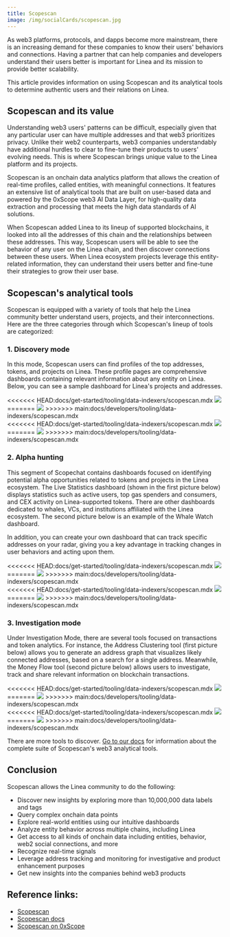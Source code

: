 ```yaml
---
title: Scopescan
image: /img/socialCards/scopescan.jpg
---
```


As web3 platforms, protocols, and dapps become more mainstream, there is an
increasing demand for these companies to know their users' behaviors and
connections. Having a partner that can help companies and developers understand
their users better is important for Linea and its mission to provide better
scalability.

This article provides information on using Scopescan and its analytical tools to
determine authentic users and their relations on Linea.

## Scopescan and its value

Understanding web3 users' patterns can be difficult, especially given that any
particular user can have multiple addresses and that web3 prioritizes privacy.
Unlike their web2 counterparts, web3 companies understandably have additional
hurdles to clear to fine-tune their products to users' evolving needs. This is
where Scopescan brings unique value to the Linea platform and its projects.

Scopescan is an onchain data analytics platform that allows the creation of
real-time profiles, called entities, with meaningful connections. It features an
extensive list of analytical tools that are built on user-based data and powered
by the 0xScope web3 AI Data Layer, for high-quality data extraction and
processing that meets the high data standards of AI solutions.

When Scopescan added Linea to its lineup of supported blockchains, it looked
into all the addresses of this chain and the relationships between these
addresses. This way, Scopescan users will be able to see the behavior of any
user on the Linea chain, and then discover connections between these users. When
Linea ecosystem projects leverage this entity-related information, they can
understand their users better and fine-tune their strategies to grow their user
base.

## Scopescan's analytical tools

Scopescan is equipped with a variety of tools that help the Linea community
better understand users, projects, and their interconnections. Here are the
three categories through which Scopescan's lineup of tools are categorized:

### 1. Discovery mode

In this mode, Scopescan users can find profiles of the top addresses, tokens,
and projects on Linea. These profile pages are comprehensive dashboards
containing relevant information about any entity on Linea. Below, you can see a
sample dashboard for Linea's projects and addresses.

<div class="center-container">
  <div class="img-large">
<<<<<<< HEAD:docs/get-started/tooling/data-indexers/scopescan.mdx
      <img
        src="/img/get_started/tooling/data_indexers/scopescan/Scopescan_for_linea_1.png"
      />
=======
    <img src="/img/developers/tooling/data_indexers/scopescan/Scopescan_for_linea_1.png" />
>>>>>>> main:docs/developers/tooling/data-indexers/scopescan.mdx
  </div>
</div>

<div class="center-container">
  <div class="img-large">
<<<<<<< HEAD:docs/get-started/tooling/data-indexers/scopescan.mdx
      <img
        src="/img/get_started/tooling/data_indexers/scopescan/Scopescan_for_linea_2.png"
      />
=======
    <img src="/img/developers/tooling/data_indexers/scopescan/Scopescan_for_linea_2.png" />
>>>>>>> main:docs/developers/tooling/data-indexers/scopescan.mdx
  </div>
</div>

### 2. Alpha hunting

This segment of Scopechat contains dashboards focused on identifying potential
alpha opportunities related to tokens and projects in the Linea ecosystem. The
Live Statistics dashboard (shown in the first picture below) displays statistics
such as active users, top gas spenders and consumers, and CEX activity on
Linea-supported tokens. There are other dashboards dedicated to whales, VCs, and
institutions affiliated with the Linea ecosystem. The second picture below is an
example of the Whale Watch dashboard.

In addition, you can create your own dashboard that can track specific addresses
on your radar, giving you a key advantage in tracking changes in user behaviors
and acting upon them.

<div class="center-container">
  <div class="img-large">
<<<<<<< HEAD:docs/get-started/tooling/data-indexers/scopescan.mdx
      <img
        src="/img/get_started/tooling/data_indexers/scopescan/Scopescan_for_linea_3.png"
      />
=======
    <img src="/img/developers/tooling/data_indexers/scopescan/Scopescan_for_linea_3.png" />
>>>>>>> main:docs/developers/tooling/data-indexers/scopescan.mdx
  </div>
</div>

<div class="center-container">
  <div class="img-large">
<<<<<<< HEAD:docs/get-started/tooling/data-indexers/scopescan.mdx
      <img
        src="/img/get_started/tooling/data_indexers/scopescan/Scopescan_for_linea_4.png"
      />
=======
    <img src="/img/developers/tooling/data_indexers/scopescan/Scopescan_for_linea_4.png" />
>>>>>>> main:docs/developers/tooling/data-indexers/scopescan.mdx
  </div>
</div>

### 3. Investigation mode

Under Investigation Mode, there are several tools focused on transactions and
token analytics. For instance, the Address Clustering tool (first picture below)
allows you to generate an address graph that visualizes likely connected
addresses, based on a search for a single address. Meanwhile, the Money Flow
tool (second picture below) allows users to investigate, track and share
relevant information on blockchain transactions.

<div class="center-container">
  <div class="img-large">
<<<<<<< HEAD:docs/get-started/tooling/data-indexers/scopescan.mdx
      <img
        src="/img/get_started/tooling/data_indexers/scopescan/Scopescan_for_linea_5.png"
      />
=======
    <img src="/img/developers/tooling/data_indexers/scopescan/Scopescan_for_linea_5.png" />
>>>>>>> main:docs/developers/tooling/data-indexers/scopescan.mdx
  </div>
</div>

<div class="center-container">
  <div class="img-large">
<<<<<<< HEAD:docs/get-started/tooling/data-indexers/scopescan.mdx
      <img
        src="/img/get_started/tooling/data_indexers/scopescan/Scopescan_for_linea_6.png"
      />
=======
    <img src="/img/developers/tooling/data_indexers/scopescan/Scopescan_for_linea_6.png" />
>>>>>>> main:docs/developers/tooling/data-indexers/scopescan.mdx
  </div>
</div>

There are more tools to discover. [Go to our docs](https://docs.scopescan.ai/)
for information about the complete suite of Scopescan's web3 analytical tools.

## Conclusion

Scopescan allows the Linea community to do the following:

- Discover new insights by exploring more than 10,000,000 data labels and tags
- Query complex onchain data points
- Explore real-world entities using our intuitive dashboards
- Analyze entity behavior across multiple chains, including Linea
- Get access to all kinds of onchain data including entities, behavior, web2
  social connections, and more
- Recognize real-time signals
- Leverage address tracking and monitoring for investigative and product
  enhancement purposes
- Get new insights into the companies behind web3 products

## Reference links:

- [Scopescan](https://www.scopescan.ai/home?network=linea)
- [Scopescan docs](https://docs.scopescan.ai)
- [Scopescan on 0xScope](https://www.0xscope.com/scopeScan)

